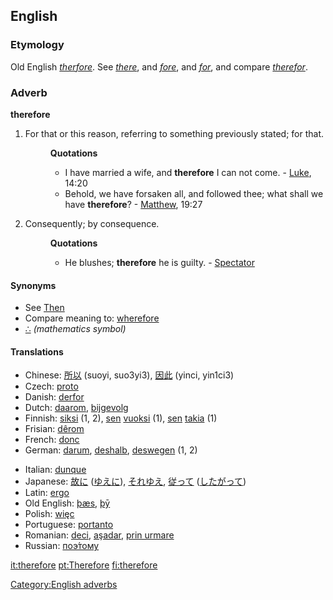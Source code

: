 ==English==

{{rank|rest|2|open|326|therefore|feet|lay|along}}

===Etymology===
Old English ''[[therfore]]''. See ''[[there]]'', and ''[[fore]]'', and ''[[for]]'', and compare ''[[therefor]]''.

===Adverb===
'''therefore'''

# For that or this reason, referring to something previously stated; for that.
#:'''Quotations'''
#:*I have married a wife, and '''therefore''' I can not come. - [[Luke]], 14:20
#:*Behold, we have forsaken all, and followed thee; what shall we have '''therefore'''? - [[Matthew]], 19:27
# Consequently; by consequence.
#:'''Quotations'''
#:*He blushes; '''therefore''' he is guilty. - [[Spectator]]

====Synonyms====
*See [[Then]]
*Compare meaning to: [[wherefore]]
*[[∴]] ''(mathematics symbol)''

====Translations====
{{top}}
*Chinese: [[所以]] (suoyi, suo3yi3), [[因此]] (yinci, yin1ci3)
*Czech: [[proto]]
*Danish: [[derfor]]
*Dutch: [[daarom]], [[bijgevolg]]
*Finnish: [[siksi]] (1, 2), [[se#Finnish|sen]] [[vuoksi]] (1), [[se#Finnish|sen]] [[takia]] (1)
*Frisian: [[dêrom]]
*French: [[donc]]
*German: [[darum]], [[deshalb]], [[deswegen]] (1, 2)
{{mid}}
*Italian: [[dunque]]
*Japanese: [[故に]] ([[ゆえに]]), [[それゆえ]], [[従って]] ([[したがって]])
*Latin: [[ergo]]
*Old English: [[þæs]], [[þy|þȳ]]
*Polish: [[więc]]
*Portuguese: [[portanto]]
*Romanian: [[deci]], [[aşadar]], [[prin urmare]]
*Russian: [[поэтому|поэ́тому]]
{{bottom}}

[[Category:English adverbs]]
[[it:therefore]]
[[pt:Therefore]]
[[fi:therefore]]